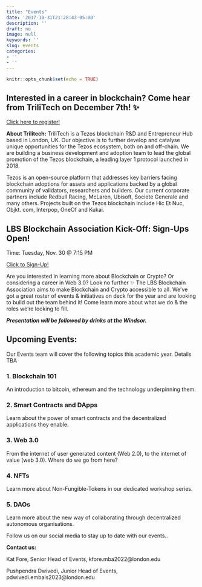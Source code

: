 ```yaml
---
title: "Events"
date: '2017-10-31T21:28:43-05:00'
description: ''
draft: no
image: null
keywords: ''
slug: events
categories:
- ''
- ''
---
```


```r
knitr::opts_chunk$set(echo = TRUE)
```

## Interested in a career in blockchain? Come hear from TriliTech on December 7th! ✨

[Click here to register!](https://london-csm.symplicity.com/students/index.php?ss=is&_ksl=1&mode=form&s=event&id=55d3ae74777c2cccd9c71d1e6aa15508)

**About Trilitech:**
TriliTech is a Tezos blockchain R&D and Entrepreneur Hub based in London, UK. Our objective is to further develop and catalyse unique opportunities for the Tezos ecosystem, both on and off-chain. We are building a business development and adoption team to lead the global promotion of the Tezos blockchain, a leading layer 1 protocol launched in 2018. 

Tezos is an open-source platform that addresses key barriers facing blockchain adoptions for assets and applications backed by a global community of validators, researchers and builders. Our current corporate partners include Redbull Racing, McLaren, Ubisoft, Societe Generale and many others. Projects built on the Tezos blockchain include Hic Et Nuc, Objkt. com, Interpop, OneOf and Kukai.


## LBS Blockchain Association Kick-Off: Sign-Ups Open!

Time: Tuesday, Nov. 30 @ 7:15 PM

[Click to Sign-Up!](https://www.eventbrite.co.uk/e/lbs-blockchain-association-2021-kick-off-tickets-211665877337) 

Are you interested in learning more about Blockchain or Crypto? Or considering a career in Web 3.0? Look no further ✨ The LBS Blockchain Association aims to make Blockchain and Crypto accessible to all. We've got a great roster of events & initiatives on deck for the year and are looking to build out the team behind it! Come learn more about what we do & the roles we're looking to fill. 

**_Presentation will be followed by drinks at the Windsor._**


## Upcoming Events:

Our Events team will cover the following topics this academic year. Details TBA

### 1. Blockchain 101 


An introduction to bitcoin, ethereum and the technology underpinning them.


### 2. Smart Contracts and DApps


Learn about the power of smart contracts and the decentralized applications they enable.


### 3. Web 3.0


From the internet of user generated content (Web 2.0), to the internet of value (web 3.0). Where do we go from here?

### 4. NFTs


Learn more about Non-Fungible-Tokens in our dedicated workshop series.

### 5. DAOs


Learn more about the new way of collaborating through decentralized autonomous organisations. 



Follow us on our social media to stay up to date with our events..

**Contact us:**

Kat Fore, Senior Head of Events, kfore.mba2022@london.edu

Pushpendra Dwivedi, Junior Head of Events, pdwivedi.embals2023@london.edu



